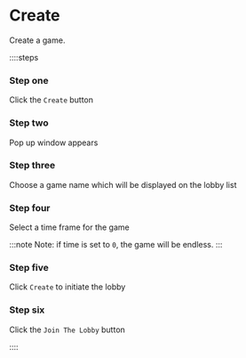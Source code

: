 # Create

Create a game.

::::steps

### Step one

Click the `Create` button

### Step two

Pop up window appears

### Step three

Choose a game name which will be displayed on the lobby list

### Step four

Select a time frame for the game

:::note
Note: if time is set to `0`, the game will be endless.
:::

### Step five

Click `Create` to initiate the lobby

### Step six

Click the `Join The Lobby` button

::::

